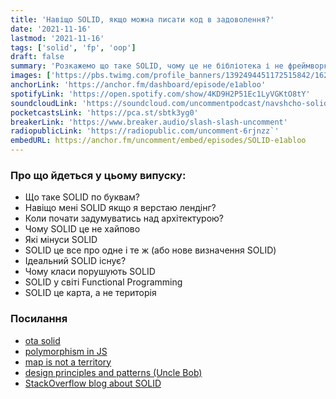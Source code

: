 ```yaml
---
title: 'Навіщо SOLID, якщо можна писати код в задоволення?'
date: '2021-11-16'
lastmod: '2021-11-16'
tags: ['solid', 'fp', 'oop']
draft: false
summary: 'Розкажемо що таке SOLID, чому це не бібліотека і не фреймворк, чому класи порушують принципи SOLID, і як застосовувати SOLID в FP'
images: ['https://pbs.twimg.com/profile_banners/1392494451172515842/1620833857/1500x500']
anchorLink: 'https://anchor.fm/dashboard/episode/e1abloo'
spotifyLink: 'https://open.spotify.com/show/4KD9H2P51Ec1LyVGKtO8tY'
soundcloudLink: 'https://soundcloud.com/uncommentpodcast/navshcho-solid-yakshcho-mozhna-pisati-kod-v-zadovolennya'
pocketcastsLink: 'https://pca.st/sbtk3yg0'
breakerLink: 'https://www.breaker.audio/slash-slash-uncomment'
radiopublicLink: 'https://radiopublic.com/uncomment-6rjnzz`'
embedURL: https://anchor.fm/uncomment/embed/episodes/SOLID-e1abloo
---
```


<PodcastContent
  url={embedURL}
  anchorLink={anchorLink}
  spotifyLink={spotifyLink}
  soundcloudLink={soundcloudLink}
  pocketcastsLink={pocketcastsLink}
  breakerLink={breakerLink}
  radiopublicLink={radiopublicLink}
  embedURL={embedURL}
/>

### Про що йдеться у цьому випуску:

- Що таке SOLID по буквам?
- Навіщо мені SOLID якщо я верстаю лендінг?
- Коли почати задумуватись над архітектурою?
- Чому SOLID це не хайпово
- Які мінуси SOLID
- SOLID це все про одне і те ж (або нове визначення SOLID)
- Ідеальний SOLID існує?
- Чому класи порушують SOLID
- SOLID у світі Functional Programming
- SOLID це карта, а не територія

### Посилання

- [ota solid](https://ota-solid.vercel.app/)
- [polymorphism in JS](https://zellwk.com/blog/polymorphism-javascript/)
- [map is not a territory](https://fs.blog/2015/11/map-and-territory/)
- [design principles and patterns (Uncle Bob)](https://fi.ort.edu.uy/innovaportal/file/2032/1/design_principles.pdf)
- [StackOverflow blog about SOLID](https://stackoverflow.blog/2021/11/01/why-solid-principles-are-still-the-foundation-for-modern-software-architecture/)
